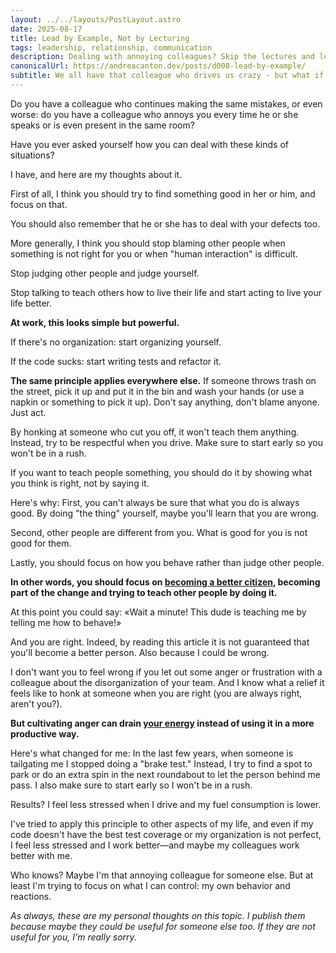 ```yaml
---
layout: ../../layouts/PostLayout.astro
date: 2025-08-17
title: Lead by Example, Not by Lecturing
tags: leadership, relationship, communication
description: Dealing with annoying colleagues? Skip the lectures and lead by example instead. Practical advice on focusing on your own behavior to create positive change at work and reduce stress in difficult relationships.
canonicalUrl: https://andreacanton.dev/posts/d008-lead-by-example/
subtitle: We all have that colleague who drives us crazy - but what if the real solution isn't trying to change them, but changing how we respond?
---
```

Do you have a colleague who continues making the same mistakes, or even worse: do you have a colleague who annoys you every time he or she speaks or is even present in the same room?

Have you ever asked yourself how you can deal with these kinds of situations?

I have, and here are my thoughts about it.

First of all, I think you should try to find something good in her or him, and focus on that.

You should also remember that he or she has to deal with your defects too.

More generally, I think you should stop blaming other people when something is not right for you or when "human interaction" is difficult.

Stop judging other people and judge yourself.

Stop talking to teach others how to live their life and start acting to live your life better.

**At work, this looks simple but powerful.**

If there's no organization: start organizing yourself.

If the code sucks: start writing tests and refactor it.

**The same principle applies everywhere else.** If someone throws trash on the street, pick it up and put it in the bin and wash your hands (or use a napkin or something to pick it up). Don't say anything, don't blame anyone. Just act.

By honking at someone who cut you off, it won't teach them anything. Instead, try to be respectful when you drive. Make sure to start early so you won't be in a rush.

If you want to teach people something, you should do it by showing what you think is right, not by saying it.

Here's why: First, you can't always be sure that what you do is always good. By doing "the thing" yourself, maybe you'll learn that you are wrong.

Second, other people are different from you. What is good for you is not good for them.

Lastly, you should focus on how you behave rather than judge other people.

**In other words, you should focus on [becoming a better citizen](https://andreacanton.dev/posts/d006-you-are-culture/), becoming part of the change and trying to teach other people by doing it.**

At this point you could say: «Wait a minute! This dude is teaching me by telling me how to behave!»

And you are right. Indeed, by reading this article it is not guaranteed that you'll become a better person. Also because I could be wrong.

I don't want you to feel wrong if you let out some anger or frustration with a colleague about the disorganization of your team. And I know what a relief it feels like to honk at someone when you are right (you are always right, aren't you?).

**But cultivating anger can drain [your energy](https://andreacanton.dev/posts/d007-energy-time/) instead of using it in a more productive way.**

Here's what changed for me: In the last few years, when someone is tailgating me I stopped doing a "brake test." Instead, I try to find a spot to park or do an extra spin in the next roundabout to let the person behind me pass. I also make sure to start early so I won't be in a rush.

Results? I feel less stressed when I drive and my fuel consumption is lower.

I've tried to apply this principle to other aspects of my life, and even if my code doesn't have the best test coverage or my organization is not perfect, I feel less stressed and I work better—and maybe my colleagues work better with me.

Who knows? Maybe I'm that annoying colleague for someone else. But at least I'm trying to focus on what I can control: my own behavior and reactions.

_As always, these are my personal thoughts on this topic. I publish them because maybe they could be useful for someone else too. If they are not useful for you, I'm really sorry._